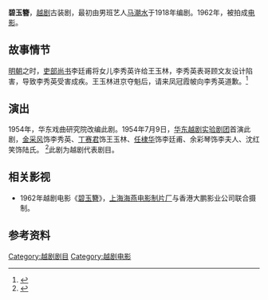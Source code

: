 '''碧玉簪'''，[[越剧|越剧]]古装剧，最初由男班艺人[[马潮水|马潮水]]于1918年编剧。1962年，被拍成[[电影|电影]]。

== 故事情节 ==
[[明朝|明朝]]之时，[[吏部|吏部]][[尚书|尚书]]李廷甫将女儿李秀英许给王玉林，李秀英表哥顾文友设计陷害，导致李秀英受害成疾。王玉林进京夺魁后，请来凤冠霞帔向李秀英道歉。<ref>{{Cite web |url=http://www.china.com.cn/culture/xiju/2010-02/21/content_19385664.htm |title=《碧玉簪》 |accessdate=2010-03-13 |archive-date=2016-03-05 |archive-url=https://web.archive.org/web/20160305021308/http://www.china.com.cn/culture/xiju/2010-02/21/content_19385664.htm |dead-url=no }}</ref>

== 演出 ==
1954年，华东戏曲研究院改编此剧。1954年7月9日，[[上海越剧院|华东越剧实验剧团]]首演此剧，[[金采风|金采风]]饰李秀英、[[丁赛君|丁赛君]]饰王玉林、[[任棣华|任棣华]]饰李廷甫、余彩琴饰李夫人、沈红笑饰陆氏。
<ref>{{Cite web |url=http://www.hangzhou.com.cn/20050801/ca1037663.htm |title=碧玉簪-杭州网 |access-date=2009-02-15 |archive-url=https://web.archive.org/web/20081208073655/http://www.hangzhou.com.cn/20050801/ca1037663.htm |archive-date=2008-12-08 |dead-url=yes }}</ref>此剧为越剧代表剧目。

== 相关影视 ==
* 1962年越剧电影《[[碧玉簪_(越剧电影)|碧玉簪]]》，[[上海海燕电影制片厂|上海海燕电影制片厂]]与香港大鹏影业公司联合摄制。

== 参考资料 ==
<references/>

[[Category:越剧剧目|Category:越剧剧目]]
[[Category:越剧电影|Category:越剧电影]]